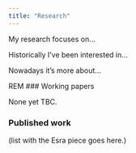 ```yaml
---
title: "Research" 
---
```


My research focuses on...

Historically I've been interested in...

Nowadays it's more about...

REM ### Working papers

None yet TBC.

### Published work

(list with the Esra piece goes here.)
